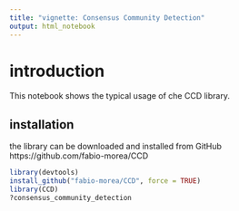 ```yaml
---
title: "vignette: Consensus Community Detection"
output: html_notebook
---
```


# introduction
This notebook shows the typical usage of che CCD library.

## installation
the library can be downloaded and installed from GitHub https://github.com/fabio-morea/CCD
```r
library(devtools)  
install_github("fabio-morea/CCD", force = TRUE)
library(CCD)
?consensus_community_detection
```

```r

```


 